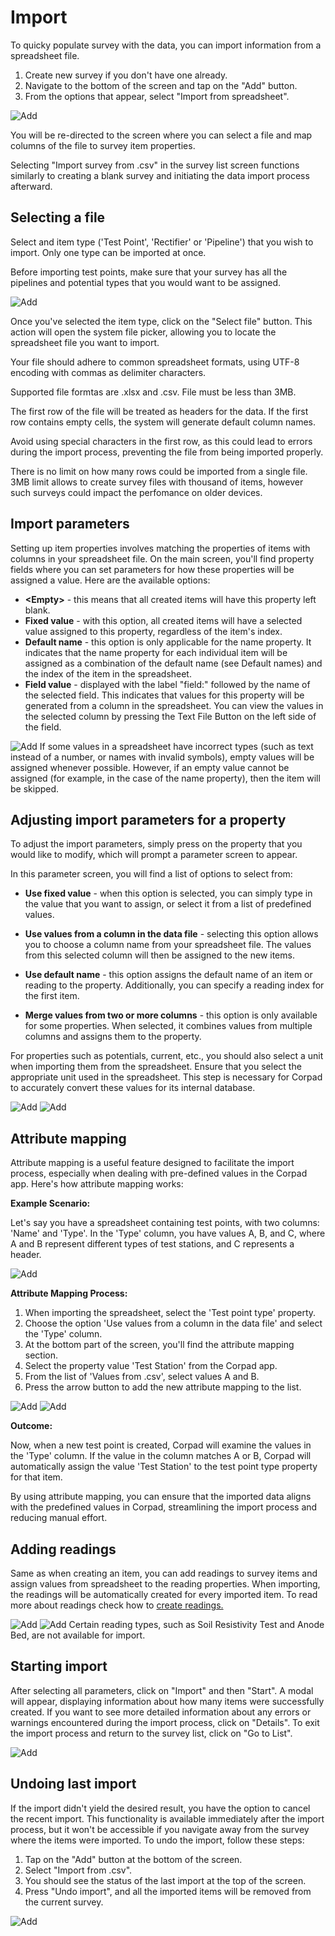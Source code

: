 
# Import

To quicky populate survey with the data, you can import information from a spreadsheet file. 

1. Create new survey if you don't have one already.
2. Navigate to the bottom of the screen and tap on the "Add" button.
3. From the options that appear, select "Import from spreadsheet".

<ImageView>
  <Image src="/images/import/7.1.png" alt="Add" width={300} height={300} />
</ImageView>

You will be re-directed to the screen where you can select a file and map columns of the file to survey item properties.

<Callout type="info" emoji="ℹ️">
  Selecting "Import survey from .csv" in the survey list screen functions
  similarly to creating a blank survey and initiating the data import process
  afterward.
</Callout>

## Selecting a file

Select and item type ('Test Point', 'Rectifier' or 'Pipeline') that you wish to import. Only one type can be imported at once.

Before importing test points, make sure that your survey has all the pipelines and potential types that you would want to be assigned.

<ImageView>
  <Image src="/images/import/7.2.png" alt="Add" width={300} height={300} />
</ImageView>

Once you've selected the item type, click on the "Select file" button. This action will open the system file picker, allowing you to locate the spreadsheet file you want to import.

Your file should adhere to common spreadsheet formats, using UTF-8 encoding with commas as delimiter characters.

Supported file formtas are .xlsx and .csv. File must be less than 3MB.

The first row of the file will be treated as headers for the data. If the first row contains empty cells, the system will generate default column names.

Avoid using special characters in the first row, as this could lead to errors during the import process, preventing the file from being imported properly.

<Callout type="info" emoji="ℹ️">
  There is no limit on how many rows could be imported from a single file. 3MB limit allows to create survey files with thousand of items, however such surveys could impact the perfomance on older devices.
</Callout>

## Import parameters

Setting up item properties involves matching the properties of items with columns in your spreadsheet file. On the main screen, you'll find property fields where you can set parameters for how these properties will be assigned a value. Here are the available options:

- **\<Empty\>** - this means that all created items will have this property left blank.
- **Fixed value** - with this option, all created items will have a selected value assigned to this property, regardless of the item's index.
- **Default name** - this option is only applicable for the name property. It indicates that the name property for each individual item will be assigned as a combination of the default name (see Default names) and the index of the item in the spreadsheet.
- **Field value** - displayed with the label "field:" followed by the name of the selected field. This indicates that values for this property will be generated from a column in the spreadsheet. You can view the values in the selected column by pressing the Text File Button on the left side of the field.

<ImageView>
  <Image src="/images/import/7.3.png" alt="Add" width={300} height={300} />
</ImageView>

<Callout type="info" emoji="ℹ️">
  If some values in a spreadsheet have incorrect types (such as text instead of
  a number, or names with invalid symbols), empty values will be assigned
  whenever possible. However, if an empty value cannot be assigned (for example,
  in the case of the name property), then the item will be skipped.
</Callout>

## Adjusting import parameters for a property

To adjust the import parameters, simply press on the property that you would like to modify, which will prompt a parameter screen to appear.

In this parameter screen, you will find a list of options to select from:

- **Use fixed value** - when this option is selected, you can simply type in the value that you want to assign, or select it from a list of predefined values.

- **Use values from a column in the data file** - selecting this option allows you to choose a column name from your spreadsheet file. The values from this selected column will then be assigned to the new items.

- **Use default name** - this option assigns the default name of an item or reading to the property. Additionally, you can specify a reading index for the first item.

- **Merge values from two or more columns** - this option is only available for some properties. When selected, it combines values from multiple columns and assigns them to the property.

For properties such as potentials, current, etc., you should also select a unit when importing them from the spreadsheet. Ensure that you select the appropriate unit used in the spreadsheet. This step is necessary for Corpad to accurately convert these values for its internal database.

<ImageView>
  <Image src="/images/import/7.4.png" alt="Add" width={300} height={300} />
  <Image src="/images/import/7.5.png" alt="Add" width={300} height={300} />
</ImageView>

## Attribute mapping

Attribute mapping is a useful feature designed to facilitate the import process, especially when dealing with pre-defined values in the Corpad app. Here's how attribute mapping works:

**Example Scenario:**

Let's say you have a spreadsheet containing test points, with two columns: 'Name' and 'Type'. In the 'Type' column, you have values A, B, and C, where A and B represent different types of test stations, and C represents a header.

<ImageView>
  <Image src="/images/import/7.6.png" alt="Add" width={300} height={300} />
</ImageView>

**Attribute Mapping Process:**

1. When importing the spreadsheet, select the 'Test point type' property.
2. Choose the option 'Use values from a column in the data file' and select the 'Type' column.
3. At the bottom part of the screen, you'll find the attribute mapping section.
4. Select the property value 'Test Station' from the Corpad app.
5. From the list of 'Values from .csv', select values A and B.
6. Press the arrow button to add the new attribute mapping to the list.

<ImageView>
  <Image src="/images/import/7.7.png" alt="Add" width={300} height={300} />
  <Image src="/images/import/7.8.png" alt="Add" width={300} height={300} />
</ImageView>

**Outcome:**

Now, when a new test point is created, Corpad will examine the values in the 'Type' column. If the value in the column matches A or B, Corpad will automatically assign the value 'Test Station' to the test point type property for that item.

By using attribute mapping, you can ensure that the imported data aligns with the predefined values in Corpad, streamlining the import process and reducing manual effort.

## Adding readings

Same as when creating an item, you can add readings to survey items and assign values from spreadsheet to the reading properties. When importing, the readings will be automatically created for every imported item. To read more about readings check how to [create readings.](./survey_items/test_points/readings.mdx)

<ImageView>
  <Image src="/images/import/7.9.png" alt="Add" width={300} height={300} />
  <Image src="/images/import/7.10.png" alt="Add" width={300} height={300} />
</ImageView>

<Callout type="info" emoji="ℹ️">
  Certain reading types, such as Soil Resistivity Test and Anode Bed, are not
  available for import.
</Callout>

## Starting import

After selecting all parameters, click on "Import" and then "Start". A modal will appear, displaying information about how many items were successfully created. If you want to see more detailed information about any errors or warnings encountered during the import process, click on "Details". To exit the import process and return to the survey list, click on "Go to List".

<ImageView>
  <Image src="/images/import/7.11.png" alt="Add" width={300} height={300} />
</ImageView>

## Undoing last import

If the import didn't yield the desired result, you have the option to cancel the recent import. This functionality is available immediately after the import process, but it won't be accessible if you navigate away from the survey where the items were imported. To undo the import, follow these steps:

1. Tap on the "Add" button at the bottom of the screen.
2. Select "Import from .csv".
3. You should see the status of the last import at the top of the screen.
4. Press "Undo import", and all the imported items will be removed from the current survey.

<ImageView>
  <Image src="/images/import/7.12.png" alt="Add" width={300} height={300} />
</ImageView>
